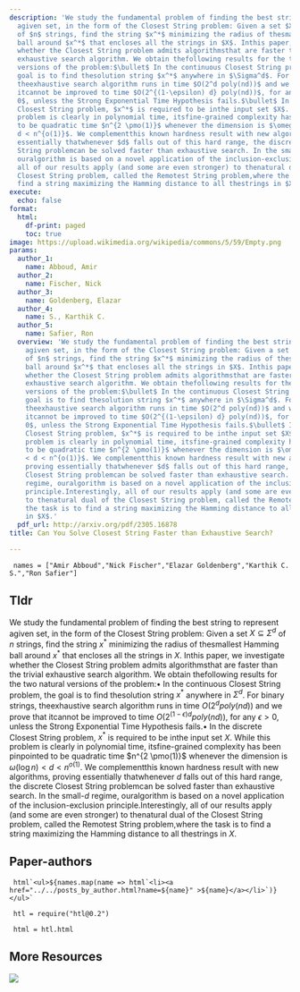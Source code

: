 ```yaml
---
description: 'We study the fundamental problem of finding the best string to represent
  agiven set, in the form of the Closest String problem: Given a set $X \subseteq\Sigma^d$
  of $n$ strings, find the string $x^*$ minimizing the radius of thesmallest Hamming
  ball around $x^*$ that encloses all the strings in $X$. Inthis paper, we investigate
  whether the Closest String problem admits algorithmsthat are faster than the trivial
  exhaustive search algorithm. We obtain thefollowing results for the two natural
  versions of the problem:$\bullet$ In the continuous Closest String problem, the
  goal is to find thesolution string $x^*$ anywhere in $\Sigma^d$. For binary strings,
  theexhaustive search algorithm runs in time $O(2^d poly(nd))$ and we prove that
  itcannot be improved to time $O(2^{(1-\epsilon) d} poly(nd))$, for any $\epsilon>
  0$, unless the Strong Exponential Time Hypothesis fails.$\bullet$ In the discrete
  Closest String problem, $x^*$ is required to be inthe input set $X$. While this
  problem is clearly in polynomial time, itsfine-grained complexity has been pinpointed
  to be quadratic time $n^{2 \pmo(1)}$ whenever the dimension is $\omega(\log n) <
  d < n^{o(1)}$. We complementthis known hardness result with new algorithms, proving
  essentially thatwhenever $d$ falls out of this hard range, the discrete Closest
  String problemcan be solved faster than exhaustive search. In the small-$d$ regime,
  ouralgorithm is based on a novel application of the inclusion-exclusion principle.Interestingly,
  all of our results apply (and some are even stronger) to thenatural dual of the
  Closest String problem, called the Remotest String problem,where the task is to
  find a string maximizing the Hamming distance to all thestrings in $X$.'
execute:
  echo: false
format:
  html:
    df-print: paged
    toc: true
image: https://upload.wikimedia.org/wikipedia/commons/5/59/Empty.png
params:
  author_1:
    name: Abboud, Amir
  author_2:
    name: Fischer, Nick
  author_3:
    name: Goldenberg, Elazar
  author_4:
    name: S., Karthik C.
  author_5:
    name: Safier, Ron
  overview: 'We study the fundamental problem of finding the best string to represent
    agiven set, in the form of the Closest String problem: Given a set $X \subseteq\Sigma^d$
    of $n$ strings, find the string $x^*$ minimizing the radius of thesmallest Hamming
    ball around $x^*$ that encloses all the strings in $X$. Inthis paper, we investigate
    whether the Closest String problem admits algorithmsthat are faster than the trivial
    exhaustive search algorithm. We obtain thefollowing results for the two natural
    versions of the problem:$\bullet$ In the continuous Closest String problem, the
    goal is to find thesolution string $x^*$ anywhere in $\Sigma^d$. For binary strings,
    theexhaustive search algorithm runs in time $O(2^d poly(nd))$ and we prove that
    itcannot be improved to time $O(2^{(1-\epsilon) d} poly(nd))$, for any $\epsilon>
    0$, unless the Strong Exponential Time Hypothesis fails.$\bullet$ In the discrete
    Closest String problem, $x^*$ is required to be inthe input set $X$. While this
    problem is clearly in polynomial time, itsfine-grained complexity has been pinpointed
    to be quadratic time $n^{2 \pmo(1)}$ whenever the dimension is $\omega(\log n)
    < d < n^{o(1)}$. We complementthis known hardness result with new algorithms,
    proving essentially thatwhenever $d$ falls out of this hard range, the discrete
    Closest String problemcan be solved faster than exhaustive search. In the small-$d$
    regime, ouralgorithm is based on a novel application of the inclusion-exclusion
    principle.Interestingly, all of our results apply (and some are even stronger)
    to thenatural dual of the Closest String problem, called the Remotest String problem,where
    the task is to find a string maximizing the Hamming distance to all thestrings
    in $X$.'
  pdf_url: http://arxiv.org/pdf/2305.16878
title: Can You Solve Closest String Faster than Exhaustive Search?

---
```

```ojs

 names = ["Amir Abboud","Nick Fischer","Elazar Goldenberg","Karthik C. S.","Ron Safier"] 

``` 

## Tldr 
We study the fundamental problem of finding the best string to represent agiven set, in the form of the Closest String problem: Given a set $X \subseteq\Sigma^d$ of $n$ strings, find the string $x^*$ minimizing the radius of thesmallest Hamming ball around $x^*$ that encloses all the strings in $X$. Inthis paper, we investigate whether the Closest String problem admits algorithmsthat are faster than the trivial exhaustive search algorithm. We obtain thefollowing results for the two natural versions of the problem:$\bullet$ In the continuous Closest String problem, the goal is to find thesolution string $x^*$ anywhere in $\Sigma^d$. For binary strings, theexhaustive search algorithm runs in time $O(2^d poly(nd))$ and we prove that itcannot be improved to time $O(2^{(1-\epsilon) d} poly(nd))$, for any $\epsilon> 0$, unless the Strong Exponential Time Hypothesis fails.$\bullet$ In the discrete Closest String problem, $x^*$ is required to be inthe input set $X$. While this problem is clearly in polynomial time, itsfine-grained complexity has been pinpointed to be quadratic time $n^{2 \pmo(1)}$ whenever the dimension is $\omega(\log n) < d < n^{o(1)}$. We complementthis known hardness result with new algorithms, proving essentially thatwhenever $d$ falls out of this hard range, the discrete Closest String problemcan be solved faster than exhaustive search. In the small-$d$ regime, ouralgorithm is based on a novel application of the inclusion-exclusion principle.Interestingly, all of our results apply (and some are even stronger) to thenatural dual of the Closest String problem, called the Remotest String problem,where the task is to find a string maximizing the Hamming distance to all thestrings in $X$.

## Paper-authors

```ojs

 html`<ul>${names.map(name => html`<li><a href="../../posts_by_author.html?name=${name}" >${name}</a></li>`)}</ul>` 

``` 

```ojs

 htl = require("htl@0.2") 

``` 

```ojs

 html = htl.html 

``` 

## More Resources
[![](https://img.shields.io/badge/PDF-green?style=flat)]({{< meta params.pdf_url >}})
